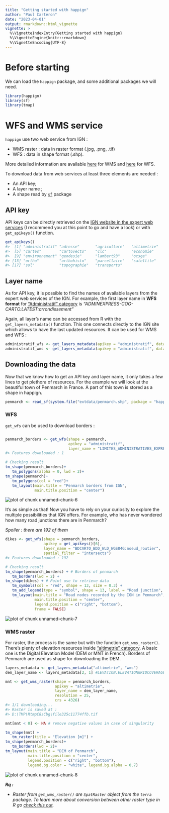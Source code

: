 ```yaml
---
title: "Getting started with happign"
author: "Paul Carteron"
date: "2023-04-01"
output: rmarkdown::html_vignette
vignette: >
  %\VignetteIndexEntry{Getting started with happign}
  %\VignetteEngine{knitr::rmarkdown}
  %\VignetteEncoding{UTF-8}
---
```




# Before starting

We can load the `happign` package, and some additional packages we will need.


```r
library(happign)
library(sf)
library(tmap)
```

# WFS and WMS service

`happign` use two web service from IGN :

*  WMS raster : data in raster format (.jpg, .png, .tif)
*  WFS : data in shape format (.shp).

More detailed information are available [here](https://www.ogc.org/standard/wms/) for WMS and [here](https://www.ogc.org/standard/wfs/) for WFS.

To download data from web services at least three elements are needed :

* An API key;
* A layer name ;
* A shape read by [`sf`]( https://CRAN.R-project.org/package=sf) package

## API key

API keys can be directly retrieved on the [IGN website in the expert web services](https://geoservices.ign.fr/services-web-experts) (I recommend you at this point to go and have a look) or with `get_apikeys()` function.



```r
get_apikeys()
#>  [1] "administratif" "adresse"       "agriculture"   "altimetrie"   
#>  [5] "cartes"        "cartovecto"    "clc"           "economie"     
#>  [9] "environnement" "geodesie"      "lambert93"     "ocsge"        
#> [13] "ortho"         "orthohisto"    "parcellaire"   "satellite"    
#> [17] "sol"           "topographie"   "transports"
```

## Layer name

As for API key, it is possible to find the names of available layers from the expert web services of the IGN. For example, the first layer name in **WFS format** for ["Administratif" category](https://geoservices.ign.fr/services-web-experts-administratif) is *"ADMINEXPRESS-COG-CARTO.LATEST:arrondissement"*

Again, all layer's name can be accessed from R with the `get_layers_metadata()` function. This one connects directly to the IGN site which allows to have the last updated resources. It can be used for WMS and WFS :


```r
administratif_wfs <- get_layers_metadata(apikey = "administratif", data_type = "wfs")
administratif_wms <- get_layers_metadata(apikey = "administratif", data_type = "wms")
```

## Downloading the data

Now that we know how to get an API key and layer name, it only takes a few lines to get plethora of resources. For the example we will look at the beautiful town of Penmarch in France. A part of this town is stored as a shape in happign.


```r
penmarch <- read_sf(system.file("extdata/penmarch.shp", package = "happign"))
```

### WFS

`get_wfs` can be used to download borders :


```r

penmarch_borders <- get_wfs(shape = penmarch,
                            apikey = "administratif",
                            layer_name = "LIMITES_ADMINISTRATIVES_EXPRESS.LATEST:commune")
#> Features downloaded : 1

# Checking result
tm_shape(penmarch_borders)+
   tm_polygons(alpha = 0, lwd = 2)+
tm_shape(penmarch)+
   tm_polygons(col = "red")+
   tm_layout(main.title = "Penmarch borders from IGN",
             main.title.position = "center")
```

<img src="Getting_started-unnamed-chunk-6-1.png" alt="plot of chunk unnamed-chunk-6" style="display: block; margin: auto;" />

It's as simple as that!
Now you have to rely on your curiosity to explore the multiple possibilities that IGN offers. For example, who has never wondered how many road junctions there are in Penmarch?

*Spoiler : there are 192 of them*


```r
dikes <- get_wfs(shape = penmarch_borders,
                 apikey = get_apikeys()[6],
                 layer_name = "BDCARTO_BDD_WLD_WGS84G:noeud_routier",
                 spatial_filter = "intersects")
#> Features downloaded : 192

# Checking result
tm_shape(penmarch_borders) + # Borders of penmarch
   tm_borders(lwd = 2) +
tm_shape(dikes) + # Point use to retrieve data
   tm_symbols(col = "red", shape = 13, size = 0.3) +
   tm_add_legend(type = "symbol", shape = 13, label = "Road junction", col = "red") +
   tm_layout(main.title = "Road nodes recorded by the IGN in Penmarch",
             main.title.position = "center",
             legend.position = c("right", "bottom"),
             frame = FALSE)
```

<img src="Getting_started-unnamed-chunk-7-1.png" alt="plot of chunk unnamed-chunk-7" style="display: block; margin: auto;" />

### WMS raster

For raster, the process is the same but with the function `get_wms_raster()`. There's plenty of elevation resources inside ["altimetrie" category](https://geoservices.ign.fr/services-web-experts-altimetrie). A basic one is the Digital Elevation Model (DEM or MNT in French). Borders of Penmarch are used as shape for downloading the DEM.



```r
layers_metadata <- get_layers_metadata("altimetrie", "wms")
dem_layer_name <- layers_metadata[2, 1] #LEVATION.ELEVATIONGRIDCOVERAGE

mnt <- get_wms_raster(shape = penmarch_borders,
                      apikey = "altimetrie",
                      layer_name = dem_layer_name,
                      resolution = 25,
                      crs = 4326)
#> 1/1 downloading...
#> Raster is saved at :
#> D:\TMP\RtmpC8sCbg\file325c11774ffb.tif

mnt[mnt < 0] <- NA # remove negative values in case of singularity

tm_shape(mnt) +
   tm_raster(title = "Elevation [m]") +
tm_shape(penmarch_borders)+
   tm_borders(lwd = 2)+
tm_layout(main.title = "DEM of Penmarch",
          main.title.position = "center",
          legend.position = c("right", "bottom"),
          legend.bg.color = "white", legend.bg.alpha = 0.7)
```

<img src="Getting_started-unnamed-chunk-8-1.png" alt="plot of chunk unnamed-chunk-8" style="display: block; margin: auto;" />

__*Rq :*__

 * *Raster from `get_wms_raster()` are `SpatRaster` object from the `terra` package. To learn more about conversion between other raster type in R go [check this out](https://geocompx.org/post/2021/spatial-classes-conversion/).*
